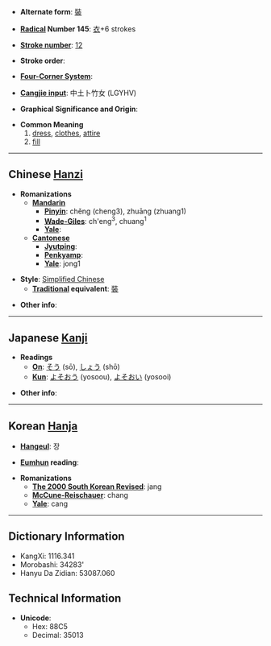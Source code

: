 * '''Alternate form''': [[裝]]

* '''[[Wiktionary:Chinese radical index| Radical]] Number 145''': [[Wiktionary:Chinese radical index 衣|衣]]+6 strokes

* '''[[Wiktionary:Chinese total strokes index|Stroke number]]''': [[Wiktionary:Chinese total strokes index 12|12]]

* '''Stroke order''': 

* '''[[Wiktionary:Chinese four corner index|Four-Corner System]]''': 

* '''[[Wiktionary:Chinese Cangjie index|Cangjie input]]''': 中土卜竹女 (LGYHV)

* '''Graphical Significance and Origin''': 

* '''Common Meaning'''
*#[[dress]], [[clothes]], [[attire]]
*# [[fill]]

----

== Chinese [[Hanzi]] ==

* '''Romanizations'''
** '''[[Mandarin]]'''
*** '''[[Pinyin]]''': chěng (cheng3), zhuāng (zhuang1)
*** '''[[Wade-Giles]]''': ch'eng<sup>3</sup>, chuang<sup>1</sup>
*** '''[[Yale]]''': 
** '''[[Cantonese]]'''
*** '''[[Jyutping]]''':
*** '''[[Penkyamp]]''': 
*** '''[[Yale]]''': jong1

* '''Style''': [[Simplified Chinese]] 
** '''[[Traditional Chinese|Traditional]] equivalent''': [[裝]]

* '''Other info''': 

----

== Japanese [[Kanji]] ==

* '''Readings'''
** '''[[On]]''': [[そう]] (sō), [[しょう]] (shō)
** '''[[Kun]]''': [[よそおう]] (yosoou), [[よそおい]] (yosooi)

* '''Other info''':  

----

== Korean [[Hanja]] ==

* '''[[Hangeul]]''': 장

* '''[[Eumhun]] reading''': 

* '''Romanizations'''
** '''[[The 2000 South Korean Revised Romanization|The 2000 South Korean Revised]]''': jang
** '''[[McCune-Reischauer]]''': chang
** '''[[Yale]]''': cang

----

== Dictionary Information ==

* KangXi: 1116.341
* Morobashi: 34283'
* Hanyu Da Zidian: 53087.060

== Technical Information ==

* '''Unicode''':
** Hex: 88C5
** Decimal: 35013